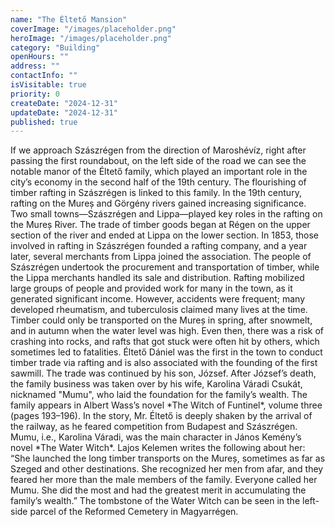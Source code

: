 ```yaml
---
name: "The Éltető Mansion"
coverImage: "/images/placeholder.png"
heroImage: "/images/placeholder.png"
category: "Building"
openHours: ""
address: ""
contactInfo: ""
isVisitable: true
priority: 0
createDate: "2024-12-31"
updateDate: "2024-12-31"
published: true
---
```


<ContentTextBlock>
If we approach Szászrégen from the direction of Maroshévíz, right after passing the first roundabout, on the left side of the road we can see the notable manor of the Éltető family, which played an important role in the city’s economy in the second half of the 19th century. The flourishing of timber rafting in Szászrégen is linked to this family. In the 19th century, rafting on the Mureș and Görgény rivers gained increasing significance. Two small towns—Szászrégen and Lippa—played key roles in the rafting on the Mureș River. The trade of timber goods began at Régen on the upper section of the river and ended at Lippa on the lower section.
</ContentTextBlock>
<ContentTextBlock>
In 1853, those involved in rafting in Szászrégen founded a rafting company, and a year later, several merchants from Lippa joined the association. The people of Szászrégen undertook the procurement and transportation of timber, while the Lippa merchants handled its sale and distribution. Rafting mobilized large groups of people and provided work for many in the town, as it generated significant income. However, accidents were frequent; many developed rheumatism, and tuberculosis claimed many lives at the time. Timber could only be transported on the Mureș in spring, after snowmelt, and in autumn when the water level was high. Even then, there was a risk of crashing into rocks, and rafts that got stuck were often hit by others, which sometimes led to fatalities.
</ContentTextBlock>
<ContentTextBlock>
Éltető Dániel was the first in the town to conduct timber trade via rafting and is also associated with the founding of the first sawmill. The trade was continued by his son, József. After József’s death, the family business was taken over by his wife, Karolina Váradi Csukát, nicknamed "Mumu", who laid the foundation for the family’s wealth.
</ContentTextBlock>
<ContentTextBlock>
The family appears in Albert Wass’s novel *The Witch of Funtinel*, volume three (pages 193–196). In the story, Mr. Éltető is deeply shaken by the arrival of the railway, as he feared competition from Budapest and Szászrégen. Mumu, i.e., Karolina Váradi, was the main character in János Kemény’s novel *The Water Witch*. Lajos Kelemen writes the following about her: “She launched the long timber transports on the Mureș, sometimes as far as Szeged and other destinations. She recognized her men from afar, and they feared her more than the male members of the family. Everyone called her Mumu. She did the most and had the greatest merit in accumulating the family’s wealth.” The tombstone of the Water Witch can be seen in the left-side parcel of the Reformed Cemetery in Magyarrégen.
</ContentTextBlock>
